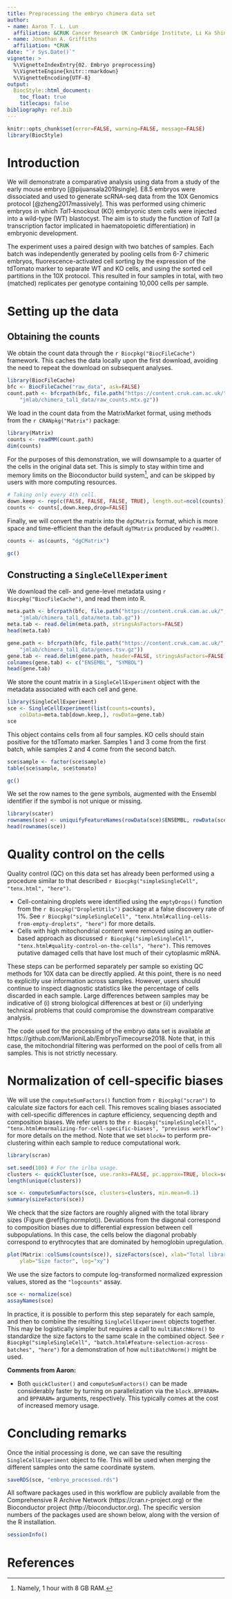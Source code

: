 ```yaml
---
title: Preprocessing the embryo chimera data set
author:
- name: Aaron T. L. Lun
  affiliation: &CRUK Cancer Research UK Cambridge Institute, Li Ka Shing Centre, Robinson Way, Cambridge CB2 0RE, United Kingdom
- name: Jonathan A. Griffiths
  affiliation: *CRUK
date: "`r Sys.Date()`"
vignette: >
  %\VignetteIndexEntry{02. Embryo preprocessing}
  %\VignetteEngine{knitr::rmarkdown}
  %\VignetteEncoding{UTF-8}
output:
  BiocStyle::html_document:
    toc_float: true
    titlecaps: false
bibliography: ref.bib
---
```


<!--
AL: asterisks below remove weird highlighting on my editor.
****
-->

```r
knitr::opts_chunk$set(error=FALSE, warning=FALSE, message=FALSE)
library(BiocStyle)
```

# Introduction

We will demonstrate a comparative analysis using data from a study of the early mouse embryo [@pijuansala2019single].
E8.5 embryos were dissociated and used to generate scRNA-seq data from the 10X Genomics protocol [@zheng2017massively].
This was performed using chimeric embryos in which _Tal1_-knockout (KO) embryonic stem cells were injected into a wild-type (WT) blastocyst.
The aim is to study the function of _Tal1_ (a transcription factor implicated in haematopoietic differentiation) in embryonic development.

The experiment uses a paired design with two batches of samples.
Each batch was independently generated by pooling cells from 6-7 chimeric embryos,
fluorescence-activated cell sorting by the expression of the tdTomato marker to separate WT and KO cells,
and using the sorted cell partitions in the 10X protocol.
This resulted in four samples in total, with two (matched) replicates per genotype containing 10,000 cells per sample.

# Setting up the data

## Obtaining the counts

We obtain the count data through the `r Biocpkg("BiocFileCache")` framework.
This caches the data locally upon the first download, avoiding the need to repeat the download on subsequent analyses.

```r
library(BiocFileCache)
bfc <- BiocFileCache("raw_data", ask=FALSE)
count.path <- bfcrpath(bfc, file.path("https://content.cruk.cam.ac.uk/",
    "jmlab/chimera_tal1_data/raw_counts.mtx.gz"))
```

We load in the count data from the MatrixMarket format, using methods from the `r CRANpkg("Matrix")` package:

```r
library(Matrix)
counts <- readMM(count.path)
dim(counts)
```

For the purposes of this demonstration, we will downsample to a quarter of the cells in the original data set.
This is simply to stay within time and memory limits on the Bioconductor build system^[Namely, 1 hour with 8 GB RAM.], and can be skipped by users with more computing resources.

```r
# Taking only every 4th cell.
down.keep <- rep(c(FALSE, FALSE, FALSE, TRUE), length.out=ncol(counts))
counts <- counts[,down.keep,drop=FALSE]
```

Finally, we will convert the matrix into the `dgCMatrix` format, which is more space and time-efficient than the default `dgTMatrix` produced by `readMM()`.

```r
counts <- as(counts, "dgCMatrix") 
```

```r
gc()
```

## Constructing a `SingleCellExperiment`

We download the cell- and gene-level metadata using `r Biocpkg("BiocFileCache")`, and read them into R.

```r
meta.path <- bfcrpath(bfc, file.path("https://content.cruk.cam.ac.uk/",
    "jmlab/chimera_tal1_data/meta.tab.gz"))
meta.tab <- read.delim(meta.path, stringsAsFactors=FALSE)
head(meta.tab)

gene.path <- bfcrpath(bfc, file.path("https://content.cruk.cam.ac.uk/",
    "jmlab/chimera_tal1_data/genes.tsv.gz"))
gene.tab <- read.delim(gene.path, header=FALSE, stringsAsFactors=FALSE)
colnames(gene.tab) <- c("ENSEMBL", "SYMBOL")
head(gene.tab)
```

We store the count matrix in a `SingleCellExperiment` object with the metadata associated with each cell and gene.

```r
library(SingleCellExperiment)
sce <- SingleCellExperiment(list(counts=counts), 
    colData=meta.tab[down.keep,], rowData=gene.tab)
sce
```

This object contains cells from all four samples.
KO cells should stain positive for the tdTomato marker.
Samples 1 and 3 come from the first batch, while samples 2 and 4 come from the second batch.

```r
sce$sample <- factor(sce$sample)
table(sce$sample, sce$tomato)
```

```r
gc()
```

We set the row names to the gene symbols, augmented with the Ensembl identifier if the symbol is not unique or missing.

```r
library(scater)
rownames(sce) <- uniquifyFeatureNames(rowData(sce)$ENSEMBL, rowData(sce)$SYMBOL)
head(rownames(sce))
```

# Quality control on the cells

Quality control (QC) on this data set has already been performed using a procedure similar to that described `r Biocpkg("simpleSingleCell", "tenx.html", "here")`.

- Cell-containing droplets were identified using the `emptyDrops()` function from the `r Biocpkg("DropletUtils")` package at a false discovery rate of 1%.
See `r Biocpkg("simpleSingleCell", "tenx.html#calling-cells-from-empty-droplets", "here")` for more details.
- Cells with high mitochondrial content were removed using an outlier-based approach as discussed `r Biocpkg("simpleSingleCell", "tenx.html#quality-control-on-the-cells", "here")`.
This removes putative damaged cells that have lost much of their cytoplasmic mRNA.

These steps can be performed separately per sample so existing QC methods for 10X data can be directly applied.
At this point, there is no need to explicitly use information across samples.
However, users should continue to inspect diagnostic statistics like the percentage of cells discarded in each sample.
Large differences between samples may be indicative of (i) strong biological differences at best or 
(ii) underlying technical problems that could compromise the downstream comparative analysis.

The code used for the processing of the embryo data set is available at https://github.com/MarioniLab/EmbryoTimecourse2018.
Note that, in this case, the mitochondrial filtering was performed on the pool of cells from all samples.
This is not strictly necessary.

# Normalization of cell-specific biases

We will use the `computeSumFactors()` function from `r Biocpkg("scran")` to calculate size factors for each cell.
This removes scaling biases associated with cell-specific differences in capture efficiency, sequencing depth and composition biases. 
We refer users to the `r Biocpkg("simpleSingleCell", "tenx.html#normalizing-for-cell-specific-biases", "previous workflow")` for more details on the method.
Note that we set `block=` to perform pre-clustering within each sample to reduce computational work.

```r
library(scran)

set.seed(100) # For the irlba usage.
clusters <- quickCluster(sce, use.ranks=FALSE, pc.approx=TRUE, block=sce$sample)
length(unique(clusters))

sce <- computeSumFactors(sce, clusters=clusters, min.mean=0.1)
summary(sizeFactors(sce))    
```

We check that the size factors are roughly aligned with the total library sizes (Figure \@ref(fig:normplot)).
Deviations from the diagonal correspond to composition biases due to differential expression between cell subpopulations.
In this case, the cells below the diagonal probably correspond to erythrocytes that are dominated by hemoglobin upregulation.

```r
plot(Matrix::colSums(counts(sce)), sizeFactors(sce), xlab="Total library size", 
    ylab="Size factor", log="xy")
```

We use the size factors to compute log-transformed normalized expression values, stored as the `"logcounts"` assay.

```r
sce <- normalize(sce)
assayNames(sce)
```

In practice, it is possible to perform this step separately for each sample, and then to combine the resulting `SingleCellExperiment` objects together.
This may be logistically simpler but requires a call to `multiBatchNorm()` to standardize the size factors to the same scale in the combined object.
See `r Biocpkg("simpleSingleCell", "batch.html#feature-selection-across-batches", "here")` for a demonstration of how `multiBatchNorm()` might be used.

**Comments from Aaron:**

- Both `quickCluster()` and `computeSumFactors()` can be made considerably faster by turning on parallelization via the `block.BPPARAM=` and `BPPARAM=` arguments, respectively.
This typically comes at the cost of increased memory usage.

# Concluding remarks

Once the initial processing is done, we can save the resulting `SingleCellExperiment` object to file.
This will be used when merging the different samples onto the same coordinate system.

```r
saveRDS(sce, "embryo_processed.rds")
```

All software packages used in this workflow are publicly available from the Comprehensive R Archive Network (https://cran.r-project.org) or the Bioconductor project (http://bioconductor.org). 
The specific version numbers of the packages used are shown below, along with the version of the R installation.

```r
sessionInfo()
```

# References
